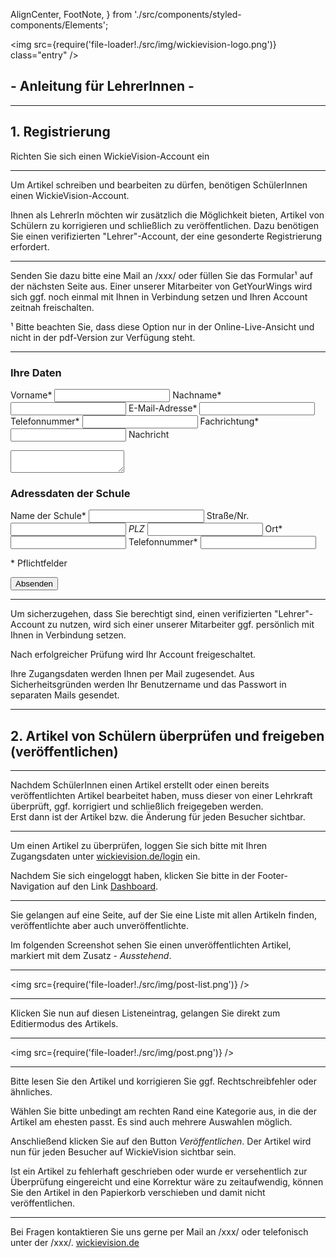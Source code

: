   AlignCenter,
  FootNote,
} from './src/components/styled-components/Elements';

<Head>
  <title>Wickie Vision für Lehrer</title>
  <link rel="icon" href="./src/img/favicon.jpg" sizes="32x32" />
  <meta name="description" content="WickieVision-Anleitung für Lehrer" />
</Head>

<img
  src={require('file-loader!./src/img/wickievision-logo.png')}
  class="entry"
/>

## - Anleitung für LehrerInnen -

---

## 1. Registrierung

Richten Sie sich einen WickieVision-Account ein

---

Um Artikel schreiben und bearbeiten zu dürfen, benötigen SchülerInnen einen WickieVision-Account.

Ihnen als LehrerIn möchten wir zusätzlich die Möglichkeit bieten, Artikel von Schülern zu korrigieren und schließlich zu veröffentlichen.
Dazu benötigen Sie einen verifizierten "Lehrer"-Account, der eine gesonderte Registrierung erfordert.

---

Senden Sie dazu bitte eine Mail an /xxx/ oder füllen Sie das Formular¹ auf der nächsten Seite aus.
Einer unserer Mitarbeiter von GetYourWings wird sich ggf. noch einmal mit Ihnen in Verbindung setzen und Ihren Account zeitnah freischalten.

<FootNote>
  ¹ Bitte beachten Sie, dass diese Option nur in der Online-Live-Ansicht und
  nicht in der pdf-Version zur Verfügung steht.
</FootNote>

---

<RegistrationForm>
<form
  method="post"
  action="#"
>

### Ihre Daten

  <label htmlFor="givenname">Vorname*</label>
  <input type="text" name="givenname" required />
  <label htmlFor="surname">Nachname*</label>
  <input type="text" name="surname" required />
  <label htmlFor="email">E-Mail-Adresse*</label>
  <input type="email" name="email" required />
  <label htmlFor="phone-private">Telefonnummer*</label>
  <input type="number" name="phone-private" required />
  <label htmlFor="subjectarea">Fachrichtung*</label>
  <input type="text" name="subjectarea" required />
  <label htmlFor="message">Nachricht</label>
  <textarea name="message"></textarea>

### Adressdaten der Schule

  <label htmlFor="school">Name der Schule*</label>
  <input type="text" name="school" required />
  <label htmlFor="address">Straße/Nr.*</label>
  <input type="text" name="address" required />
  <label htmlFor="zip">PLZ*</label>
  <input type="number" name="zip" required />
  <label htmlFor="city">Ort*</label>
  <input type="text" name="city" required />
  <label htmlFor="phone">Telefonnummer*</label>
  <input type="number" name="phone" required />

<FootNote>* Pflichtfelder</FootNote>

<input type="submit" name="submit" value="Absenden" />

</form>

</RegistrationForm>

---

Um sicherzugehen, dass Sie berechtigt sind, einen verifizierten "Lehrer"-Account zu nutzen, wird sich einer unserer Mitarbeiter ggf. persönlich mit Ihnen in Verbindung setzen.

Nach erfolgreicher Prüfung wird Ihr Account freigeschaltet.

Ihre Zugangsdaten werden Ihnen per Mail zugesendet. Aus Sicherheitsgründen werden Ihr Benutzername und das Passwort in separaten Mails gesendet.

---

## 2. Artikel von Schülern überprüfen und freigeben (veröffentlichen)

---

Nachdem SchülerInnen einen Artikel erstellt oder einen bereits veröffentlichten Artikel bearbeitet haben, muss dieser von einer Lehrkraft überprüft, ggf. korrigiert und schließlich freigegeben werden.  
Erst dann ist der Artikel bzw. die Änderung für jeden Besucher sichtbar.

---

Um einen Artikel zu überprüfen, loggen Sie sich bitte mit Ihren Zugangsdaten unter [wickievision.de/login](https://wickievision.de/login) ein.

Nachdem Sie sich eingeloggt haben, klicken Sie bitte in der Footer-Navigation auf den Link [Dashboard](https://wickievision.de/wp-admin/edit.php?post_type=pauple_helpie).

---

Sie gelangen auf eine Seite, auf der Sie eine Liste mit allen Artikeln finden, veröffentlichte aber auch unveröffentlichte.

Im folgenden Screenshot sehen Sie einen unveröffentlichten Artikel, markiert mit dem Zusatz _- Ausstehend_.

---

<img src={require('file-loader!./src/img/post-list.png')} />

---

Klicken Sie nun auf diesen Listeneintrag, gelangen Sie direkt zum Editiermodus des Artikels.

---

<img src={require('file-loader!./src/img/post.png')} />

---

Bitte lesen Sie den Artikel und korrigieren Sie ggf. Rechtschreibfehler oder ähnliches.

Wählen Sie bitte unbedingt am rechten Rand eine Kategorie aus, in die der Artikel am ehesten passt. Es sind auch mehrere Auswahlen möglich.

Anschließend klicken Sie auf den Button _Veröffentlichen_. Der Artikel wird nun für jeden Besucher auf WickieVision sichtbar sein.

Ist ein Artikel zu fehlerhaft geschrieben oder wurde er versehentlich zur Überprüfung eingereicht und eine Korrektur wäre zu zeitaufwendig, können Sie den Artikel in den Papierkorb verschieben und damit nicht veröffentlichen.

---

<AlignCenter fontSize="30px">
  Bei Fragen kontaktieren Sie uns gerne per Mail an /xxx/ oder telefonisch unter
  der /xxx/.
</AlignCenter>

<AlignCenter fontSize="40px">
  <a href="https://wickievision.de/">wickievision.de</a>
</AlignCenter>
